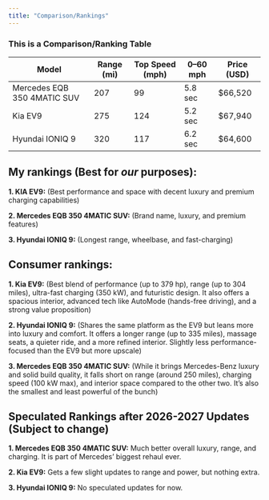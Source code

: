 ```yaml
---
title: "Comparison/Rankings"
---
```


### This is a Comparison/Ranking Table


<div class="comparison-table">
  <table>
    <thead>
      <tr>
        <th>Model</th>
        <th>Range (mi)</th>
        <th>Top Speed (mph)</th>
        <th>0–60 mph</th>
        <th>Price (USD)</th>
      </tr>
    </thead>
    <tbody>
      <tr>
        <td>Mercedes EQB 350 4MATIC SUV</td>
        <td>207</td>
        <td>99</td>
        <td>5.8 sec</td>
        <td>$66,520</td>
      </tr>
      <tr>
        <td>Kia EV9</td>
        <td>275</td>
        <td>124</td>
        <td>5.2 sec</td>
        <td>$67,940</td>
      </tr>
      <tr>
        <td>Hyundai IONIQ 9</td>
        <td>320</td>
        <td>117</td>
        <td>6.2 sec</td>
        <td>$64,600</td>
      </tr>
    </tbody>
  </table>
</div>


## My rankings (Best for *our* purposes):

**1. KIA EV9:** (Best performance and space with decent luxury and premium charging capabilities)

**2. Mercedes EQB 350 4MATIC SUV:** (Brand name, luxury, and premium features)

**3. Hyundai IONIQ 9:** (Longest range, wheelbase, and fast-charging)


## Consumer rankings:

**1. Kia EV9:** (Best blend of performance (up to 379 hp), range (up to 304 miles), ultra-fast charging (350 kW), and futuristic design. It also offers a spacious interior, advanced tech like AutoMode (hands-free driving), and a strong value proposition)

**2. Hyundai IONIQ 9:** (Shares the same platform as the EV9 but leans more into luxury and comfort. It offers a longer range (up to 335 miles), massage seats, a quieter ride, and a more refined interior. Slightly less performance-focused than the EV9 but more upscale)

**3. Mercedes EQB 350 4MATIC SUV:** (While it brings Mercedes-Benz luxury and solid build quality, it falls short on range (around 250 miles), charging speed (100 kW max), and interior space compared to the other two. It’s also the smallest and least powerful of the bunch)


## Speculated Rankings after 2026-2027 Updates (Subject to change)

**1. Mercedes EQB 350 4MATIC SUV:** Much better overall luxury, range, and charging. It is part of Mercedes' biggest rehaul ever.

**2. Kia EV9:** Gets a few slight updates to range and power, but nothing extra.

**3. Hyundai IONIQ 9:** No speculated updates for now.